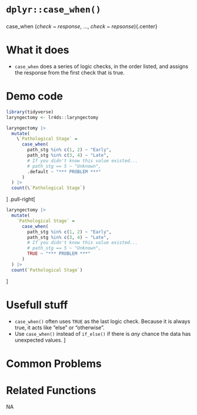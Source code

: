 # [`dplyr::case_when()`]{.blue}
 
 
### 
[case_when]{.blue} (*check* ~ *response*, ..., *check* ~ *repsonse*){.center} 
 
# What it does 

+ [`case_when`]{.blue} does a series of logic checks, in the order listed, and assigns the response from the first check that is true.
  
 
# Demo code 

```r
library(tidyverse)
laryngectomy <- lr4ds::laryngectomy
```

```r
laryngectomy |> 
  mutate(
    \`Pathological Stage` =
      case_when(
        path_stg %in% c(1, 2) ~ "Early",
        path_stg %in% c(3, 4) ~ "Late",
        # If you didn't know this value existed...
        # path_stg == 5 ~ "Unknown",
        .default ~ "*** PROBLEM ***"
      )
  ) |> 
  count(\`Pathological Stage`)
```
]
.pull-right[
```r
laryngectomy |> 
  mutate(
    `Pathological Stage` =
      case_when(
        path_stg %in% c(1, 2) ~ "Early",
        path_stg %in% c(3, 4) ~ "Late",
        # If you didn't know this value existed...
        # path_stg == 5 ~ "Unknown",
        TRUE ~ "*** PROBLEM ***"
      )
  ) |> 
  count(`Pathological Stage`)
```
]
  
 
# Usefull stuff 

+ [`case_when()`]{.blue} often uses `TRUE` as the last logic check.  Because it is always true, it acts like "else" or "otherwise". 
+ Use [`case_when()`]{.blue} instead of [`if_else()`]{.blue} if there is *any* chance the data has unexpected values.
]
  
 
# Common Problems 

  
 
# Related Functions 
NA  
